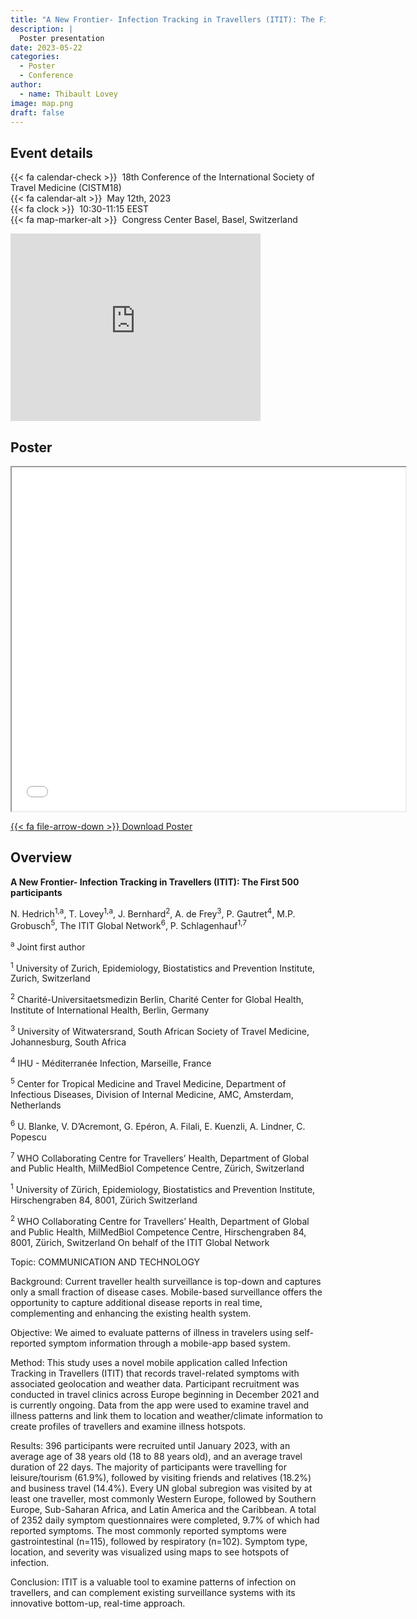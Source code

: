 ```yaml
---
title: "A New Frontier- Infection Tracking in Travellers (ITIT): The First 500 participants"
description: |
  Poster presentation
date: 2023-05-22
categories:
  - Poster
  - Conference
author: 
  - name: Thibault Lovey
image: map.png
draft: false
---
```

## Event details

{{< fa calendar-check >}}  18th Conference of the International Society of Travel Medicine (CISTM18)<br> {{< fa calendar-alt >}}  May 12th, 2023<br> {{< fa clock >}}  10:30-11:15 EEST<br> {{< fa map-marker-alt >}}  Congress Center Basel, Basel, Switzerland

<iframe src="https://www.google.com/maps/embed?pb=!1m18!1m12!1m3!1d2692.272792129484!2d7.5966725122484124!3d47.56248057106565!2m3!1f0!2f0!3f0!3m2!1i1024!2i768!4f13.1!3m3!1m2!1s0x4791b9b9f44ce80f%3A0x549e8c49a2c2cdc1!2sCongress%20Center%20Basel!5e0!3m2!1sen!2snl!4v1691061969410!5m2!1sen!2snl" width="400" height="300" style="border:0;" allowfullscreen="" loading="lazy" referrerpolicy="no-referrer-when-downgrade"></iframe>

## Poster

<iframe class="slide-deck ar16x9" src="ITIT_Poster.pdf" title="Travel-related respiratory symptoms and infections in travellers (2000-2022)" width="125%" height="550"></iframe>

<p class="text-center">
  <a class="btn btn-primary btn-lg cv-download" href="ITIT_Poster.pdf" target="_blank">
    {{< fa file-arrow-down >}} Download Poster
  </a>
</p>


## Overview

**A New Frontier- Infection Tracking in Travellers (ITIT): The First 500 participants**

N. Hedrich<sup>1,a</sup>, T. Lovey<sup>1,a</sup>, J. Bernhard<sup>2</sup>, A. de Frey<sup>3</sup>, P. Gautret<sup>4</sup>, M.P. Grobusch<sup>5</sup>, The ITIT Global Network<sup>6</sup>, P. Schlagenhauf<sup>1,7</sup>

<sup>a</sup> Joint first author

<sup>1</sup> University of Zurich, Epidemiology, Biostatistics and Prevention Institute, Zurich, Switzerland

<sup>2</sup> Charité-Universitaetsmedizin Berlin, Charité Center for Global Health, Institute of International Health, Berlin, Germany

<sup>3</sup> University of Witwatersrand, South African Society of Travel Medicine, Johannesburg, South Africa

<sup>4</sup> IHU - Méditerranée Infection, Marseille, France

<sup>5</sup> Center for Tropical Medicine and Travel Medicine, Department of Infectious Diseases, Division of Internal Medicine, AMC, Amsterdam, Netherlands

<sup>6</sup> U. Blanke, V. D'Acremont, G. Epéron, A. Filali, E. Kuenzli, A. Lindner, C. Popescu

<sup>7</sup> WHO Collaborating Centre for Travellers' Health, Department of Global and Public Health, MilMedBiol Competence Centre, Zürich, Switzerland

<sup>1</sup> University of Zürich, Epidemiology, Biostatistics and Prevention Institute, Hirschengraben 84, 8001, Zürich Switzerland

<sup>2</sup> WHO Collaborating Centre for Travellers' Health, Department of Global and Public Health, MilMedBiol Competence Centre, Hirschengraben 84, 8001, Zürich, Switzerland
On behalf of the ITIT Global Network

Topic: COMMUNICATION AND TECHNOLOGY

Background: Current traveller health surveillance is top-down and captures only a small fraction of disease cases. Mobile-based surveillance offers the opportunity to capture additional disease reports in real time, complementing and enhancing the existing health system.

Objective: We aimed to evaluate patterns of illness in travelers using self-reported symptom information through a mobile-app based system. 

Method: This study uses a novel mobile application called Infection Tracking in Travellers (ITIT) that records travel-related symptoms with associated geolocation and weather data. Participant recruitment was conducted in travel clinics across Europe beginning in December 2021 and is currently ongoing. Data from the app were used to examine travel and illness patterns and link them to location and weather/climate information to create profiles of travellers and examine illness hotspots. 

Results: 396 participants were recruited until January 2023, with an average age of 38 years old (18 to 88 years old), and an average travel duration of 22 days. The majority of participants were travelling for leisure/tourism (61.9%), followed by visiting friends and relatives (18.2%) and business travel (14.4%). Every UN global subregion was visited by at least one traveller, most commonly Western Europe, followed by Southern Europe, Sub-Saharan Africa, and Latin America and the Caribbean. A total of 2352 daily symptom questionnaires were completed, 9.7% of which had reported symptoms. The most commonly reported symptoms were gastrointestinal (n=115), followed by respiratory (n=102). Symptom type, location, and severity was visualized using maps to see hotspots of infection.

Conclusion: ITIT is a valuable tool to examine patterns of infection on travellers, and can complement existing surveillance systems with its innovative bottom-up, real-time approach.  



